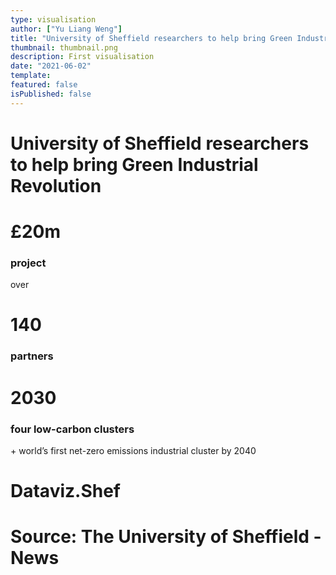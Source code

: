 ```yaml
---
type: visualisation
author: ["Yu Liang Weng"]
title: "University of Sheffield researchers to help bring Green Industrial Revolution"
thumbnail: thumbnail.png
description: First visualisation
date: "2021-06-02"
template:
featured: false
isPublished: false
---
```




<div 
  style={{backgroundImage: `linear-gradient(45deg, rgba(100,100,100,.7) 5%, rgba(30,30,60,.85) 96%), url(${Bg})`, maxWidth: '650px', maxHeight: '650px', height: '60vh', width: '60vh', borderRadius: '20px', backgroundSize: 'cover'}}
  className="p-5 relative"
>
  <h1 className="text-5xl font-extrabold" style={{color: 'transparent', background: 'linear-gradient(315deg, rgba(47,255,43,1) 4%, rgba(0,160,255,1) 96%)', backgroundClip: 'text'}}>University of Sheffield researchers to help bring Green Industrial Revolution</h1>
  <div className="mt-20 w-full flex space-x-8">
    <div className="text-right">
      <h1 className="text-6xl font-bold text-white">£20m</h1>
      <h3 className="text-gray-300">project</h3>
    </div>
    <div className="relative text-right">
      <span className="text-sm text-gray-400 inline-block text-right absolute top-0 right-0 -mt-4">over</span>
      <h1 className="text-6xl font-bold text-white">140</h1>
      <h3 className="text-gray-300">partners</h3>
    </div>
    <div className="text-right">
      <h1 className="text-6xl font-bold text-green-300">2030</h1>
      <h3 className="text-gray-300">four low-carbon clusters</h3>
    </div>
  </div>
  <div className="mt-16 text-gray-400 text-center">
    + world’s first net-zero emissions industrial cluster by <span className="text-green-400 text-lg">2040</span>
  </div>

  <h1 className="absolute bottom-0 left-0 m-5 text-gray-500 font-extrabold text-xs">Dataviz.Shef</h1>
  <h1 className="absolute bottom-0 right-0 m-5 text-gray-500 text-xs">Source: The University of Sheffield - News</h1>
</div>